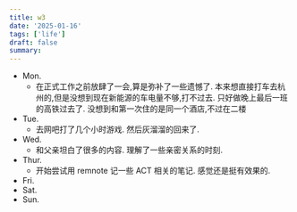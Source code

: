 ```yaml
---
title: w3
date: '2025-01-16'
tags: ['life']
draft: false
summary:
---
```


- Mon.
  - 在正式工作之前放肆了一会,算是弥补了一些遗憾了. 本来想直接打车去杭州的,但是没想到现在新能源的车电量不够,打不过去. 只好做晚上最后一班的高铁过去了. 没想到和第一次住的是同一个酒店,不过在二楼
- Tue.
  - 去网吧打了几个小时游戏. 然后灰溜溜的回来了.
- Wed.
  - 和父亲坦白了很多的内容. 理解了一些亲密关系的时刻.
- Thur.
  - 开始尝试用 remnote 记一些 ACT 相关的笔记. 感觉还是挺有效果的.
- Fri.
- Sat.
- Sun.
